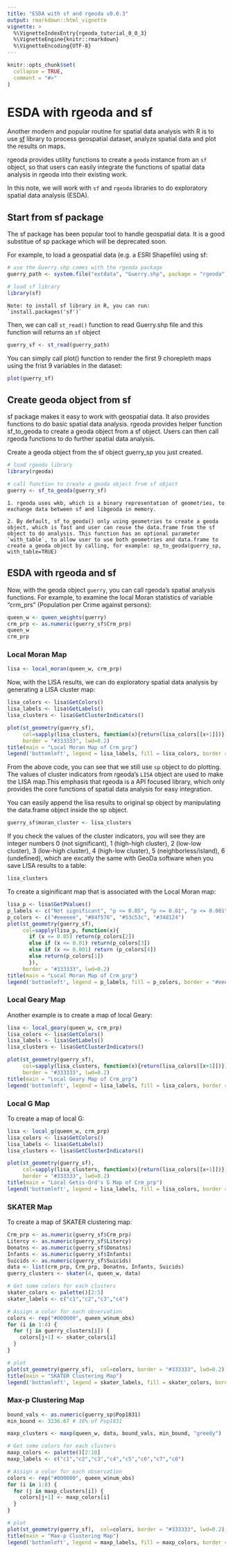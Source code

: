 ```yaml
---
title: "ESDA with sf and rgeoda v0.0.3"
output: rmarkdown::html_vignette
vignette: >
  %\VignetteIndexEntry{rgeoda_tutorial_0_0_3}
  %\VignetteEngine{knitr::rmarkdown}
  %\VignetteEncoding{UTF-8}
---
```


```r
knitr::opts_chunk$set(
  collapse = TRUE,
  comment = "#>"
)
```
# ESDA with rgeoda and sf

Another modern and popular routine for spatial data analysis with R is to use [sf](https://github.com/r-spatial/sf) library to process geospatial dataset, analyze spatial data and plot the results on maps.

rgeoda provides utility functions to create a `geoda` instance from an `sf` object, so that users can easily integrate the functions of spatial data analysis in rgeoda into their existing work.

In this note, we will work with `sf` and `rgeoda` libraries to do exploratory spatial data analysis (ESDA).

## Start from sf package

The sf package has been popular tool to handle geospatial data. It is a good substitue of sp package which will be deprecated soon.

For example, to load a geospatial data (e.g. a ESRI Shapefile) using sf:

```r
# use the Guerry.shp comes with the rgeoda package
guerry_path <- system.file("extdata", "Guerry.shp", package = "rgeoda")

# load sf library
library(sf)
```

```block

Note: to install sf library in R, you can run: `install.packages('sf')`
```

Then, we can call `st_read()` function to read Guerry.shp file and this function will returns an `sf` object

```r
guerry_sf <- st_read(guerry_path)
```

You can simply call plot() function to render the first 9 chorepleth maps using the frist 9 variables in the dataset:

```r
plot(guerry_sf)
```

## Create geoda object from sf

sf package makes it easy to work with geospatial data. It also provides functions to do basic spatial data analysis. rgeoda provides helper function sf_to_geoda to create a geoda object from a sf object. Users can then call rgeoda functions to do further spatial data analysis.

Create a geoda object from the sf object guerry_sp you just created.

```r
# load rgeoda library
library(rgeoda)

# call function to create a geoda object from sf object
guerry <- sf_to_geoda(guerry_sf)
```


```block

1. rgeoda uses wkb, which is a binary representation of geometries, to exchange data between sf and libgeoda in memory.
```

```block
2. By default, sf_to_geoda() only using geometries to create a geoda object, which is fast and user can reuse the data.frame from the sf object to do analysis. This function has an optional parameter `with_table`, to allow user to use both geometries and data.frame to create a geoda object by calling, for example: sp_to_geoda(guerry_sp, with_table=TRUE)
```

## ESDA with rgeoda and sf

Now, with the geoda object `guerry`, you can call rgeoda’s spatial analysis functions. For example, to examine the local Moran statistics of variable “crm_prs” (Population per Crime against persons):

```r
queen_w <- queen_weights(guerry)
crm_prp <- as.numeric(guerry_sf$Crm_prp)
queen_w
crm_prp
```
### Local Moran Map

```r
lisa <- local_moran(queen_w, crm_prp)
```

Now, with the LISA results, we can do exploratory spatial data analysis by generating a LISA cluster map:

```r
lisa_colors <- lisa$GetColors() 
lisa_labels <- lisa$GetLabels()
lisa_clusters <- lisa$GetClusterIndicators()

plot(st_geometry(guerry_sf), 
     col=sapply(lisa_clusters, function(x){return(lisa_colors[[x+1]])}), 
     border = "#333333", lwd=0.2)
title(main = "Local Moran Map of Crm_prp")
legend('bottomleft', legend = lisa_labels, fill = lisa_colors, border = "#eeeeee")
```

From the above code, you can see that we still use `sp` object to do plotting. The values of cluster indicators from rgeoda’s `LISA` object are used to make the LISA map.This emphasis that rgeoda is a API focused library, which only provides the core functions of spatial data analysis for easy integration.

You can easily append the lisa results to original sp object by manipulating the data.frame object inside the sp object.
```r
guerry_sf$moran_cluster <- lisa_clusters
```

If you check the values of the cluster indicators, you will see they are integer numbers 0 (not significant), 1 (high-high cluster), 2 (low-low cluster), 3 (low-high cluster), 4 (high-low cluster), 5 (neighborless/island), 6 (undefined), which are excatly the same with GeoDa software when you save LISA results to a table:

```r
lisa_clusters
```

To create a siginificant map that is associated with the Local Moran map:

```r
lisa_p <- lisa$GetPValues()
p_labels <- c("Not significant", "p <= 0.05", "p <= 0.01", "p <= 0.001")
p_colors <- c("#eeeeee", "#84f576", "#53c53c", "#348124")
plot(st_geometry(guerry_sf), 
     col=sapply(lisa_p, function(x){
       if (x <= 0.05) return(p_colors[2])
       else if (x <= 0.01) return(p_colors[3])
       else if (x <= 0.001) return (p_colors[4])
       else return(p_colors[1])
       }), 
     border = "#333333", lwd=0.2)
title(main = "Local Moran Map of Crm_prp")
legend('bottomleft', legend = p_labels, fill = p_colors, border = "#eeeeee")
```


### Local Geary Map

Another example is to create a map of local Geary:

```r
lisa <- local_geary(queen_w, crm_prp)
lisa_colors <- lisa$GetColors() 
lisa_labels <- lisa$GetLabels()
lisa_clusters <- lisa$GetClusterIndicators()

plot(st_geometry(guerry_sf), 
     col=sapply(lisa_clusters, function(x){return(lisa_colors[[x+1]])}), 
     border = "#333333", lwd=0.2)
title(main = "Local Geary Map of Crm_prp")
legend('bottomleft', legend = lisa_labels, fill = lisa_colors, border = "#eeeeee")
```

### Local G Map

To create a map of local G:
```r
lisa <- local_g(queen_w, crm_prp)
lisa_colors <- lisa$GetColors() 
lisa_labels <- lisa$GetLabels()
lisa_clusters <- lisa$GetClusterIndicators()

plot(st_geometry(guerry_sf), 
     col=sapply(lisa_clusters, function(x){return(lisa_colors[[x+1]])}), 
     border = "#333333", lwd=0.2)
title(main = "Local Getis-Ord's G Map of Crm_prp")
legend('bottomleft', legend = lisa_labels, fill = lisa_colors, border = "#eeeeee")
```

### SKATER Map

To create a map of SKATER clustering map:

```r
Crm_prp <- as.numeric(guerry_sf$Crm_prp)
Litercy <- as.numeric(guerry_sf$Litercy)
Donatns <- as.numeric(guerry_sf$Donatns)
Infants <- as.numeric(guerry_sf$Infants)
Suicids <- as.numeric(guerry_sf$Suicids)
data <- list(crm_prp, Crm_prp, Donatns, Infants, Suicids)
guerry_clusters <- skater(4, queen_w, data)

# Get some colors for each clusters
skater_colors <- palette()[2:5]
skater_labels <- c("c1","c2","c3","c4")

# Assign a color for each observation
colors <- rep("#000000", queen_w$num_obs)
for (i in 1:4) {
  for (j in guerry_clusters[i]) {
    colors[j+1] <- skater_colors[i]
  }
}

# plot
plot(st_geometry(guerry_sf),  col=colors, border = "#333333", lwd=0.2)
title(main = "SKATER Clustering Map")
legend('bottomleft', legend = skater_labels, fill = skater_colors, border = "#eeeeee")
```

### Max-p Clustering Map

```r
bound_vals <- as.numeric(guerry_sp$Pop1831)
min_bound <- 3236.67 # 10% of Pop1831

maxp_clusters <- maxp(queen_w, data, bound_vals, min_bound, "greedy")

# Get some colors for each clusters
maxp_colors <- palette()[2:10]
maxp_labels <- c("c1","c2","c3","c4","c5","c6","c7","c8")

# Assign a color for each observation
colors <- rep("#000000", queen_w$num_obs)
for (i in 1:8) {
  for (j in maxp_clusters[i]) {
    colors[j+1] <- maxp_colors[i]
  }
}

# plot
plot(st_geometry(guerry_sf),  col=colors, border = "#333333", lwd=0.2)
title(main = "Max-p Clustering Map")
legend('bottomleft', legend = maxp_labels, fill = maxp_colors, border = "#eeeeee")
```
